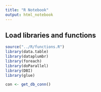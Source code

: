 ```yaml
---
title: "R Notebook"
output: html_notebook
---
```


## Load libraries and functions

```r
source("../R/functions.R")
library(data.table)
library(dataplumbr)
library(foreach)
library(doParallel)
library(DBI)
library(glue)
```

```r
con <- get_db_conn()
```


```sql

```


```sql

```

